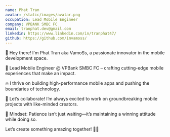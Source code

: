```yaml
---
name: Phat Tran
avatar: /static/images/avatar.png
occupation: Lead Mobile Engineer
company: VPBANK SMBC FC 
email: tranphat.dev@gmail.com
linkedin: https://www.linkedin.com/in/tranphat47/
github: https://github.com/imvamoss/
---
```


👋 Hey there! I'm Phat Tran aka VamoSs, a passionate innovator in the mobile development space.

💼 Lead Mobile Engineer @ VPBank SMBC FC – crafting cutting-edge mobile experiences that make an impact.

🔥 I thrive on building high-performance mobile apps and pushing the boundaries of technology.

👯 Let’s collaborate! I’m always excited to work on groundbreaking mobile projects with like-minded creators.

🌱 Mindset: Patience isn’t just waiting—it’s maintaining a winning attitude while doing so.

Let’s create something amazing together! 🚀💡